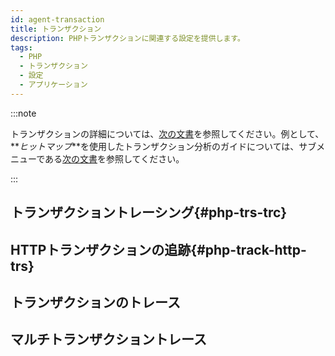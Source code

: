 ```yaml
---
id: agent-transaction
title: トランザクション
description: PHPトランザクションに関連する設定を提供します。
tags:
  - PHP
  - トランザクション
  - 設定
  - アプリケーション
---
```


:::note

トランザクションの詳細については、[次の文書](track-transactions-intro)を参照してください。例として、**_ヒットマップ_**を使用したトランザクション分析のガイドについては、サブメニューである[次の文書](trs-view)を参照してください。 

:::

## トランザクショントレーシング{#php-trs-trc}


<Phptrsprofile />

## HTTPトランザクションの追跡{#php-track-http-trs}


<Phptrackhttptrs />

## トランザクションのトレース


<Phptracktrs />

## マルチトランザクショントレース


<Phpmultitrace />
